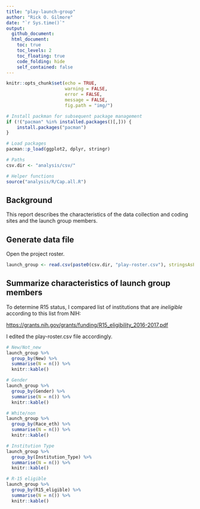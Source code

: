 ```yaml
---
title: "play-launch-group"
author: "Rick O. Gilmore"
date: "`r Sys.time()`"
output:
  github_document:
  html_document:
    toc: true
    toc_levels: 2
    toc_floating: true
    code_folding: hide
    self_contained: false
---
```


```r
knitr::opts_chunk$set(echo = TRUE, 
                      warning = FALSE, 
                      error = FALSE,
                      message = FALSE,
                      fig.path = "img/")

# Install packman for subsequent package management
if (!("pacman" %in% installed.packages()[,])) {
    install.packages("pacman")
}

# Load packages
pacman::p_load(ggplot2, dplyr, stringr)

# Paths
csv.dir <- "analysis/csv/"

# Helper functions
source("analysis/R/Cap.all.R")
```

## Background

This report describes the characteristics of the data collection and coding sites and the launch group members.

## Generate data file

Open the project roster.

```r
launch_group <- read.csv(paste0(csv.dir, "play-roster.csv"), stringsAsFactors = FALSE)
```

## Summarize characteristics of launch group members

To determine R15 status, I compared list of institutions that are *ineligible* according to this list from NIH:

<https://grants.nih.gov/grants/funding/R15_eligibility_2016-2017.pdf>

I edited the play-roster.csv file accordingly.

```r
# New/Not_new
launch_group %>% 
  group_by(New) %>% 
  summarise(N = n()) %>%
  knitr::kable()

# Gender
launch_group %>% 
  group_by(Gender) %>% 
  summarise(N = n()) %>%
  knitr::kable()

# White/non
launch_group %>% 
  group_by(Race_eth) %>% 
  summarise(N = n()) %>%
  knitr::kable()

# Institution Type
launch_group %>% 
  group_by(Institution_Type) %>% 
  summarise(N = n()) %>%
  knitr::kable()

# R-15 eligible
launch_group %>% 
  group_by(R15_eligible) %>% 
  summarise(N = n()) %>%
  knitr::kable()

```


